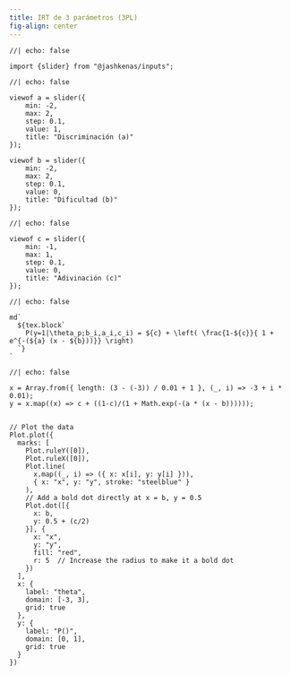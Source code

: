 ---
title: IRT de 3 parámetros (3PL)
fig-align: center
---
```{ojs}
//| echo: false

import {slider} from "@jashkenas/inputs";
```


:::: {layout="[ 50, 50 ]"}

::: {#first-column}
```{ojs}
//| echo: false

viewof a = slider({
    min: -2,
    max: 2,
    step: 0.1,
    value: 1,
    title: "Discriminación (a)"
});

viewof b = slider({
    min: -2,
    max: 2,
    step: 0.1,
    value: 0,
    title: "Dificultad (b)"
});
```
:::

::: {#second-column}
```{ojs}
//| echo: false

viewof c = slider({
    min: -1,
    max: 1,
    step: 0.1,
    value: 0,
    title: "Adivinación (c)"
});
```
:::

::::
```{ojs}
//| echo: false

md`
  ${tex.block`
    P(y=1|\theta_p;b_i,a_i,c_i) = ${c} + \left( \frac{1-${c}}{ 1 + e^{-(${a} (x - ${b}))}} \right)
  `}
`
```



```{ojs}
//| echo: false

x = Array.from({ length: (3 - (-3)) / 0.01 + 1 }, (_, i) => -3 + i * 0.01);
y = x.map((x) => c + ((1-c)/(1 + Math.exp(-(a * (x - b))))));


// Plot the data
Plot.plot({
  marks: [
    Plot.ruleY([0]),
    Plot.ruleX([0]),
    Plot.line(
      x.map((_, i) => ({ x: x[i], y: y[i] })),
      { x: "x", y: "y", stroke: "steelblue" }
    ),
    // Add a bold dot directly at x = b, y = 0.5
    Plot.dot([{ 
      x: b, 
      y: 0.5 + (c/2) 
    }], {
      x: "x", 
      y: "y", 
      fill: "red", 
      r: 5  // Increase the radius to make it a bold dot
    })
  ],
  x: {
    label: "theta",
    domain: [-3, 3],
    grid: true
  },
  y: {
    label: "P()",
    domain: [0, 1],
    grid: true
  }
})
```